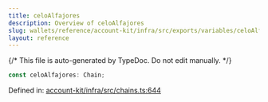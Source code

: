```yaml
---
title: celoAlfajores
description: Overview of celoAlfajores
slug: wallets/reference/account-kit/infra/src/exports/variables/celoAlfajores
layout: reference
---
```


{/* This file is auto-generated by TypeDoc. Do not edit manually. */}

```ts
const celoAlfajores: Chain;
```

Defined in: [account-kit/infra/src/chains.ts:644](https://github.com/alchemyplatform/aa-sdk/blob/9f926c402d1661309abbf8eae8431e52e8c5e53f/account-kit/infra/src/chains.ts#L644)
